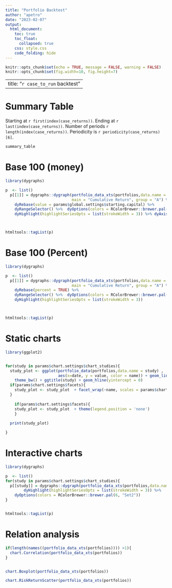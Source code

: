 ```yaml
---
title: "Portfolio Backtest"
author: "apetro"
date: "2023-02-07"
output:
  html_document:
    toc: true
    toc_float:
      collapsed: true
    css: style.css
    code_folding: hide
---
```


```r
knitr::opts_chunk$set(echo = TRUE, message = FALSE, warning = FALSE)
knitr::opts_chunk$set(fig.width=10, fig.height=7)
```

---
title: "`r case_to_run` backtest"
---
# Summary Table

Starting at `r first(index(case_returns))`.
 Ending at `r last(index(case_returns))`.
 Number of periods `r length(index(case_returns))`.
 Periodicity is  `r periodicity(case_returns)[6]`.

```r

summary_table

```


# Base 100 (money)
```r
library(dygraphs)

p  <- list()
  p[[1]] = dygraphs::dygraph(portfolio_data_xts(portfolios,data.name = 'cum_return'),
                             main = "Cumulative Return", group = "A") %>% 
    dyRebase(value = params$global.settings$starting.capital) %>%
    dyRangeSelector() %>%  dyOptions(colors = RColorBrewer::brewer.pal(6, "Set2")) %>%
    dyHighlight(highlightSeriesOpts = list(strokeWidth = 3)) %>% dyAxis("y",logscale = TRUE)



htmltools::tagList(p)
```

# Base 100 (Percent)
```r
library(dygraphs)

p  <- list()
  p[[1]] = dygraphs::dygraph(portfolio_data_xts(portfolios,data.name = 'cum_return'),
                             main = "Cumulative Return", group = "A") %>% 
    dyRebase(percent = TRUE) %>%
    dyRangeSelector() %>%  dyOptions(colors = RColorBrewer::brewer.pal(6, "Set2")) %>%
    dyHighlight(highlightSeriesOpts = list(strokeWidth = 3))



htmltools::tagList(p)
```

# Static charts

```r
library(ggplot2)


for(study in params$chart.settings$chart_studies){
  study_plot <- ggplot(portfolio_data(portfolios,data.name = study) , 
                       aes(x=date, y = value, color = name)) + geom_line() +
    theme_bw() + ggtitle(study) + geom_hline(yintercept = 0) 
  if(params$chart.settings$facets){
    study_plot <- study_plot  + facet_wrap(~name, scales = params$chart.settings$facets_scales)
  }
  
    if(params$chart.settings$facets){
    study_plot <- study_plot  + theme(legend.position = 'none')
    }
  
  print(study_plot)

}

```




# Interactive charts
```r
library(dygraphs)

p  <- list()
for(study in params$chart.settings$chart_studies){
  p[[study]] = dygraphs::dygraph(portfolio_data_xts(portfolios,data.name = study),main = study, group = "A") %>%
        dyHighlight(highlightSeriesOpts = list(strokeWidth = 3)) %>%
    dyOptions(colors = RColorBrewer::brewer.pal(6, "Set2"))
}


htmltools::tagList(p)
```

# Relation analysis

```r
if(length(names((portfolio_data_xts(portfolios)))) >1){
  chart.Correlation(portfolio_data_xts(portfolios)) 
}


chart.Boxplot(portfolio_data_xts(portfolios))

chart.RiskReturnScatter(portfolio_data_xts(portfolios))
```

